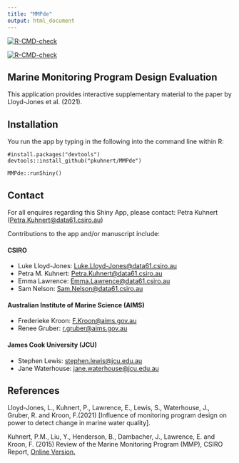 ```yaml
---
title: "MMPde"
output: html_document
---
```


<!-- badges: start -->
  [![R-CMD-check](https://github.com/pkuhnert/MMPdesignE/workflows/R-CMD-check/badge.svg)](https://github.com/pkuhnert/MMPdesignE/actions)
  <!-- badges: end -->
  
  <!-- badges: start -->
  [![R-CMD-check](https://github.com/pkuhnert/MMPdesignE/workflows/R-CMD-check/badge.svg)](https://github.com/pkuhnert/MMPdesignE/actions)
  <!-- badges: end -->  

## Marine Monitoring Program Design Evaluation 

This application provides interactive supplementary material to the
paper by Lloyd-Jones et al. (2021).

## Installation

You run the app by typing in the following into the
command line within R:

```
#install.packages("devtools")
devtools::install_github("pkuhnert/MMPde")

MMPde::runShiny()
```
## Contact

For all enquires regarding this Shiny App, please contact: Petra Kuhnert
(<Petra.Kuhnert@data61.csiro.au>)

Contributions to the app and/or manuscript include:

#### CSIRO

-   Luke Lloyd-Jones: <Luke.Lloyd-Jones@data61.csiro.au>
-   Petra M. Kuhnert: <Petra.Kuhnert@data61.csiro.au>
-   Emma Lawrence: <Emma.Lawrence@data61.csiro.au>
-   Sam Nelson: <Sam.Nelson@data61.csiro.au>

#### Australian Institute of Marine Science (AIMS)

-   Frederieke Kroon: <F.Kroon@aims.gov.au>
-   Renee Gruber: <r.gruber@aims.gov.au>

#### James Cook University (JCU)

-   Stephen Lewis: <stephen.lewis@jcu.edu.au>
-   Jane Waterhouse: <jane.waterhouse@jcu.edu.au>

## References

Lloyd-Jones, L., Kuhnert, P., Lawrence, E., Lewis, S., Waterhouse, J.,
Gruber, R. and Kroon, F.(2021) [Influence of monitoring program design
on power to detect change in marine water quality].

Kuhnert, P.M., Liu, Y., Henderson, B., Dambacher, J., Lawrence, E. and Kroon, F. (2015) 
Review of the Marine Monitoring Program (MMP), CSIRO Report, 
[Online Version.](https://elibrary.gbrmpa.gov.au/jspui/handle/11017/2929) 
